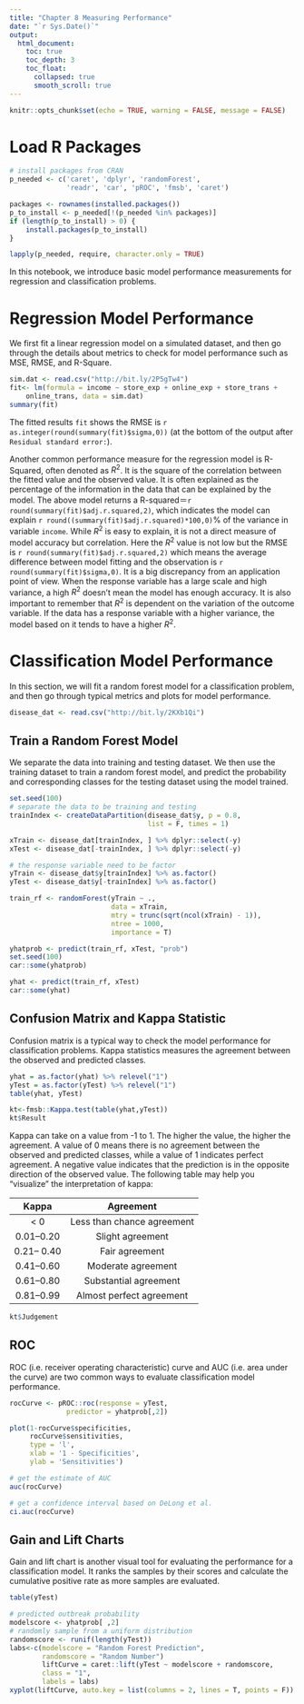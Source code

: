 ```yaml
---
title: "Chapter 8 Measuring Performance"
date: "`r Sys.Date()`"
output:
  html_document:
    toc: true
    toc_depth: 3
    toc_float:
      collapsed: true
      smooth_scroll: true
---
```


```r
knitr::opts_chunk$set(echo = TRUE, warning = FALSE, message = FALSE)
```

# Load R Packages

```r
# install packages from CRAN
p_needed <- c('caret', 'dplyr', 'randomForest',
              'readr', 'car', 'pROC', 'fmsb', 'caret')

packages <- rownames(installed.packages())
p_to_install <- p_needed[!(p_needed %in% packages)]
if (length(p_to_install) > 0) {
    install.packages(p_to_install)
}

lapply(p_needed, require, character.only = TRUE)
```

In this notebook, we introduce basic model performance measurements for regression and classification problems.

# Regression Model Performance

We first fit a linear regression model on a simulated dataset, and then go through the details about metrics to check for model performance such as MSE, RMSE, and R-Square.

```r
sim.dat <- read.csv("http://bit.ly/2P5gTw4")
fit<- lm(formula = income ~ store_exp + online_exp + store_trans + 
    online_trans, data = sim.dat)
summary(fit)
```

The fitted results `fit` shows the RMSE is `r as.integer(round(summary(fit)$sigma,0))` (at the bottom of the output after `Residual standard error:`).

Another common performance measure for the regression model is R-Squared, often denoted as $R^2$. It is the square of the correlation between the fitted value and the observed value. It is often explained as the percentage of the information in the data that can be explained by the model. The above model returns a R-squared＝`r round(summary(fit)$adj.r.squared,2)`, which indicates the model can explain `r round((summary(fit)$adj.r.squared)*100,0)`% of the variance in variable `income`.  While $R^2$ is easy to explain, it is not a direct measure of model accuracy but correlation. Here the $R^2$ value is not low but the RMSE is  `r round(summary(fit)$adj.r.squared,2)`  which means the average difference between model fitting and the observation is  `r round(summary(fit)$sigma,0)`. It is a big discrepancy from an application point of view. When the response variable has a large scale and high variance, a high $R^2$ doesn't mean the model has enough accuracy. It is also important to remember that $R^2$ is dependent on the variation of the outcome variable. If the data has a response variable with a higher variance, the model based on it tends to have a higher $R^2$.

# Classification Model Performance

In this section, we will fit a random forest model for a classification problem, and then go through typical metrics and plots for model performance. 
```r
disease_dat <- read.csv("http://bit.ly/2KXb1Qi")
```

## Train a Random Forest Model

We separate the data into training and testing dataset. We then use the training dataset to train a random forest model, and predict the probability and corresponding classes for the testing dataset using the model trained. 

```r
set.seed(100)
# separate the data to be training and testing
trainIndex <- createDataPartition(disease_dat$y, p = 0.8,
                                  list = F, times = 1)

xTrain <- disease_dat[trainIndex, ] %>% dplyr::select(-y)
xTest <- disease_dat[-trainIndex, ] %>% dplyr::select(-y)

# the response variable need to be factor
yTrain <- disease_dat$y[trainIndex] %>% as.factor()
yTest <- disease_dat$y[-trainIndex] %>% as.factor()
```


```r
train_rf <- randomForest(yTrain ~ .,
                         data = xTrain,
                         mtry = trunc(sqrt(ncol(xTrain) - 1)),
                         ntree = 1000,
                         importance = T)
```


```r
yhatprob <- predict(train_rf, xTest, "prob")
set.seed(100)
car::some(yhatprob)
```


```r
yhat <- predict(train_rf, xTest)
car::some(yhat)
```

## Confusion Matrix and Kappa Statistic

Confusion matrix is a typical way to check the model performance for classification problems. Kappa statistics measures the agreement between the observed and predicted classes.

```r
yhat = as.factor(yhat) %>% relevel("1")
yTest = as.factor(yTest) %>% relevel("1")
table(yhat, yTest)
```


```r
kt<-fmsb::Kappa.test(table(yhat,yTest))
kt$Result
```

Kappa can take on a value from  -1 to 1. The higher the value,  the higher the agreement. A value of 0 means there is no agreement between the observed and predicted classes, while a value of 1 indicates perfect agreement. A negative value indicates that the prediction is in the opposite direction of the observed value. The following table may help you "visualize" the interpretation of kappa:

| Kappa | Agreement |
|:-----:|:-----:|
| < 0 | Less than chance agreement |
| 0.01–0.20 | Slight agreement |
| 0.21– 0.40 | Fair agreement |
| 0.41–0.60 | Moderate agreement |
| 0.61–0.80 | Substantial agreement | 
| 0.81–0.99 | Almost perfect agreement |

```r
kt$Judgement
```

## ROC

ROC (i.e. receiver operating characteristic) curve and AUC (i.e. area under the curve) are two common ways to evaluate classification model performance. 

```r
rocCurve <- pROC::roc(response = yTest,
              predictor = yhatprob[,2])

plot(1-rocCurve$specificities, 
     rocCurve$sensitivities, 
     type = 'l',
     xlab = '1 - Specificities',
     ylab = 'Sensitivities')
```


```r
# get the estimate of AUC
auc(rocCurve)
```


```r
# get a confidence interval based on DeLong et al.
ci.auc(rocCurve)
```

## Gain and Lift Charts

Gain and lift chart is another visual tool for evaluating the performance for a classification model. It ranks the samples by their scores and calculate the cumulative positive rate as more samples are evaluated.

```r
table(yTest)
```

```r
# predicted outbreak probability
modelscore <- yhatprob[ ,2]
# randomly sample from a uniform distribution
randomscore <- runif(length(yTest))
labs<-c(modelscore = "Random Forest Prediction",
        randomscore = "Random Number")
        liftCurve = caret::lift(yTest ~ modelscore + randomscore,
        class = "1",
        labels = labs)
xyplot(liftCurve, auto.key = list(columns = 2, lines = T, points = F))
```

